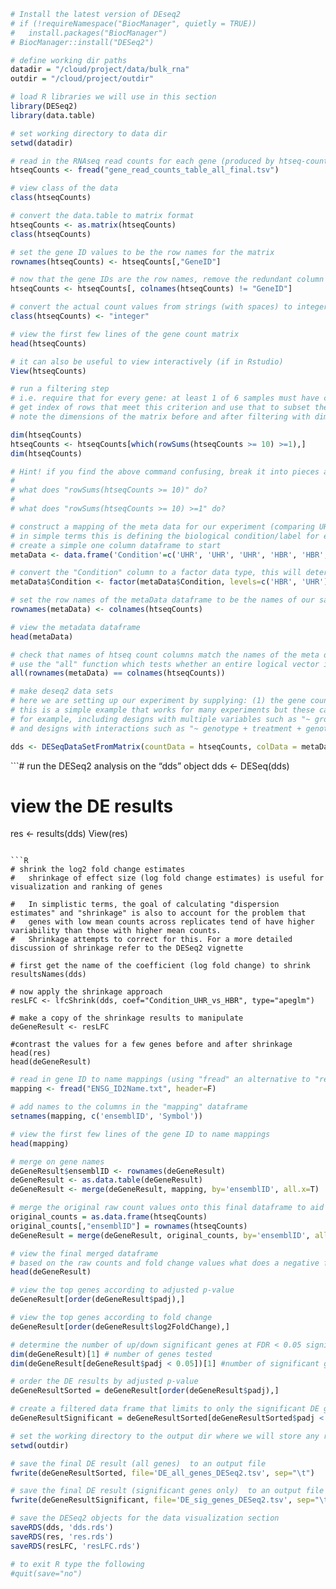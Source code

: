 ```R
# Install the latest version of DEseq2
# if (!requireNamespace("BiocManager", quietly = TRUE))
#   install.packages("BiocManager")
# BiocManager::install("DESeq2")

# define working dir paths
datadir = "/cloud/project/data/bulk_rna"
outdir = "/cloud/project/outdir"

# load R libraries we will use in this section
library(DESeq2)
library(data.table)

# set working directory to data dir
setwd(datadir)

# read in the RNAseq read counts for each gene (produced by htseq-count)
htseqCounts <- fread("gene_read_counts_table_all_final.tsv")
```

```R
# view class of the data
class(htseqCounts)

# convert the data.table to matrix format
htseqCounts <- as.matrix(htseqCounts)
class(htseqCounts)

# set the gene ID values to be the row names for the matrix
rownames(htseqCounts) <- htseqCounts[,"GeneID"]

# now that the gene IDs are the row names, remove the redundant column that contains them
htseqCounts <- htseqCounts[, colnames(htseqCounts) != "GeneID"]

# convert the actual count values from strings (with spaces) to integers, because originally the gene column contained characters, the entire matrix was set to character
class(htseqCounts) <- "integer"

# view the first few lines of the gene count matrix
head(htseqCounts)

# it can also be useful to view interactively (if in Rstudio)
View(htseqCounts)
```

```R
# run a filtering step
# i.e. require that for every gene: at least 1 of 6 samples must have counts greater than 10
# get index of rows that meet this criterion and use that to subset the matrix
# note the dimensions of the matrix before and after filtering with dim

dim(htseqCounts)
htseqCounts <- htseqCounts[which(rowSums(htseqCounts >= 10) >=1),]
dim(htseqCounts)

# Hint! if you find the above command confusing, break it into pieces and observe the result
# 
# what does "rowSums(htseqCounts >= 10)" do?
#
# what does "rowSums(htseqCounts >= 10) >=1" do?
```

```R
# construct a mapping of the meta data for our experiment (comparing UHR cell lines to HBR brain tissues)
# in simple terms this is defining the biological condition/label for each experimental replicate
# create a simple one column dataframe to start
metaData <- data.frame('Condition'=c('UHR', 'UHR', 'UHR', 'HBR', 'HBR', 'HBR'))

# convert the "Condition" column to a factor data type, this will determine the direction of log2 fold-changes for the genes (i.e. up or down regulated)
metaData$Condition <- factor(metaData$Condition, levels=c('HBR', 'UHR'))

# set the row names of the metaData dataframe to be the names of our sample replicates from the read counts matrix
rownames(metaData) <- colnames(htseqCounts)

# view the metadata dataframe
head(metaData)

# check that names of htseq count columns match the names of the meta data rows
# use the "all" function which tests whether an entire logical vector is TRUE
all(rownames(metaData) == colnames(htseqCounts))
```

```R
# make deseq2 data sets
# here we are setting up our experiment by supplying: (1) the gene counts matrix, (2) the sample/replicate for each column, and (3) the biological conditions we wish to compare.
# this is a simple example that works for many experiments but these can also get more complex
# for example, including designs with multiple variables such as "~ group + condition",
# and designs with interactions such as "~ genotype + treatment + genotype:treatment".

dds <- DESeqDataSetFromMatrix(countData = htseqCounts, colData = metaData, design = ~Condition)
```

```# run the DESeq2 analysis on the "dds" object
dds <- DESeq(dds)

# view the DE results
res <- results(dds)
View(res)
```

```R
# shrink the log2 fold change estimates
#   shrinkage of effect size (log fold change estimates) is useful for visualization and ranking of genes

#   In simplistic terms, the goal of calculating "dispersion estimates" and "shrinkage" is also to account for the problem that
#   genes with low mean counts across replicates tend of have higher variability than those with higher mean counts.
#   Shrinkage attempts to correct for this. For a more detailed discussion of shrinkage refer to the DESeq2 vignette

# first get the name of the coefficient (log fold change) to shrink
resultsNames(dds)

# now apply the shrinkage approach
resLFC <- lfcShrink(dds, coef="Condition_UHR_vs_HBR", type="apeglm")

# make a copy of the shrinkage results to manipulate
deGeneResult <- resLFC

#contrast the values for a few genes before and after shrinkage
head(res)
head(deGeneResult)
```


```R
# read in gene ID to name mappings (using "fread" an alternative to "read.table")
mapping <- fread("ENSG_ID2Name.txt", header=F)

# add names to the columns in the "mapping" dataframe
setnames(mapping, c('ensemblID', 'Symbol'))

# view the first few lines of the gene ID to name mappings
head(mapping)

# merge on gene names
deGeneResult$ensemblID <- rownames(deGeneResult)
deGeneResult <- as.data.table(deGeneResult)
deGeneResult <- merge(deGeneResult, mapping, by='ensemblID', all.x=T)

# merge the original raw count values onto this final dataframe to aid interpretation
original_counts = as.data.frame(htseqCounts)
original_counts[,"ensemblID"] = rownames(htseqCounts)
deGeneResult = merge(deGeneResult, original_counts, by='ensemblID', all.x=T)

# view the final merged dataframe
# based on the raw counts and fold change values what does a negative fold change mean with respect to our two conditions HBR and UHR?
head(deGeneResult)
```


```R
# view the top genes according to adjusted p-value
deGeneResult[order(deGeneResult$padj),]

# view the top genes according to fold change
deGeneResult[order(deGeneResult$log2FoldChange),]

# determine the number of up/down significant genes at FDR < 0.05 significance level
dim(deGeneResult)[1] # number of genes tested
dim(deGeneResult[deGeneResult$padj < 0.05])[1] #number of significant genes

# order the DE results by adjusted p-value
deGeneResultSorted = deGeneResult[order(deGeneResult$padj),]

# create a filtered data frame that limits to only the significant DE genes (adjusted p.value < 0.05)
deGeneResultSignificant = deGeneResultSorted[deGeneResultSorted$padj < 0.05]

```


```R
# set the working directory to the output dir where we will store any results files
setwd(outdir)

# save the final DE result (all genes)  to an output file
fwrite(deGeneResultSorted, file='DE_all_genes_DESeq2.tsv', sep="\t")

# save the final DE result (significant genes only)  to an output file
fwrite(deGeneResultSignificant, file='DE_sig_genes_DESeq2.tsv', sep="\t")

# save the DESeq2 objects for the data visualization section
saveRDS(dds, 'dds.rds')
saveRDS(res, 'res.rds')
saveRDS(resLFC, 'resLFC.rds')

# to exit R type the following
#quit(save="no")
```







